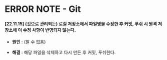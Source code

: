 # ERROR NOTE - Git

#### [22.11.15] (깃으로 관리되는) 로컬 저장소에서 파일명을 수정한 후 커밋, 푸쉬 시 원격 저장소에 이 수정 사항이 반영되지 않는다.

- <strong>원인</strong> : (알 수 없음)

- <strong>해결</strong> : 해당 파일을 삭제하고 다시 만든 후 커밋, 푸쉬한다.

<br />
<br />
